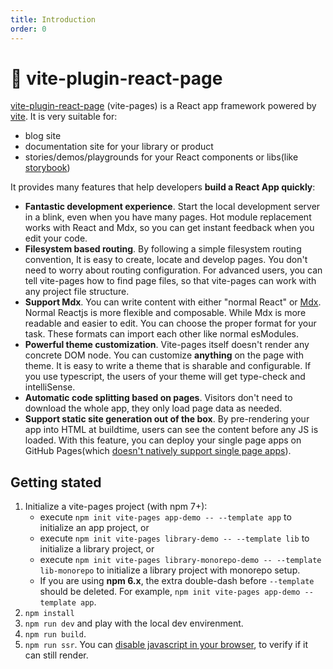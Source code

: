 ```yaml
---
title: Introduction
order: 0
---
```



# 📘 vite-plugin-react-page

[vite-plugin-react-page](https://github.com/vitejs/vite-plugin-react-pages) (vite-pages) is a React app framework powered by [vite](https://github.com/vitejs/vite). It is very suitable for:

- blog site
- documentation site for your library or product
- stories/demos/playgrounds for your React components or libs(like [storybook](https://storybook.js.org/))

It provides many features that help developers **build a React App quickly**:

- **Fantastic development experience**. Start the local development server in a blink, even when you have many pages. Hot module replacement works with React and Mdx, so you can get instant feedback when you edit your code.
- **Filesystem based routing**. By following a <Link to="/fs-routing">simple filesystem routing convention</Link>, It is easy to create, locate and develop pages. You don't need to worry about routing configuration. For advanced users, you can <Link to="/advanced-fs-routing">tell vite-pages how to find page files</Link>, so that vite-pages can work with any project file structure.
- **Support Mdx**. You can write content with either "normal React" or [Mdx](https://mdxjs.com/). Normal Reactjs is more flexible and composable. While Mdx is more readable and easier to edit. You can choose the proper format for your task. These formats can import each other like normal esModules.
- **Powerful <Link to="/theme">theme customization</Link>**. Vite-pages itself doesn't render any concrete DOM node. You can customize **anything** on the page with theme. It is easy to write a theme that is sharable and configurable. If you use typescript, the users of your theme will get type-check and intelliSense.
- **Automatic code splitting based on pages**. Visitors don't need to download the whole app, they only load page data as needed.
- **Support static site generation out of the box**. By pre-rendering your app into HTML at buildtime, users can see the content before any JS is loaded. With this feature, you can deploy your single page apps on GitHub Pages(which [doesn't natively support single page apps](https://www.google.com/search?q=github+pages+single+page+apps&oq=github+pages+single+page+apps)).

## Getting stated

1. Initialize a vite-pages project (with npm 7+):
   - execute `npm init vite-pages app-demo -- --template app` to initialize an app project, or
   - execute `npm init vite-pages library-demo -- --template lib` to initialize a library project, or
   - execute `npm init vite-pages library-monorepo-demo -- --template lib-monorepo` to initialize a library project with monorepo setup.
   - If you are using **npm 6.x**, the extra double-dash before `--template` should be deleted. For example, `npm init vite-pages app-demo --template app`.
2. `npm install`
3. `npm run dev` and play with the local dev envirenment.
4. `npm run build`.
5. `npm run ssr`. You can [disable javascript in your browser](https://developers.google.com/web/tools/chrome-devtools/javascript/disable), to verify if it can still render.
